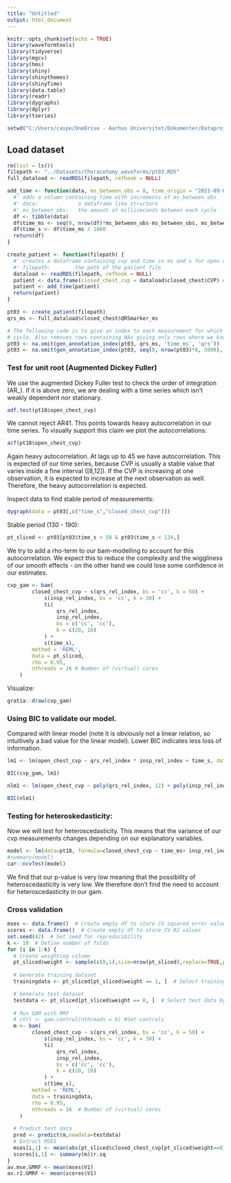 ```yaml
---
title: "Untitled"
output: html_document
---
```


```r
knitr::opts_chunk$set(echo = TRUE)
library(waveformtools)
library(tidyverse)
library(mgcv)
library(hms)
library(shiny)
library(shinythemes)
library(shinyTime)
library(data.table)
library(readr)
library(dygraphs)
library(dplyr)
library(tseries)

setwd("C:/Users/caspe/OneDrive - Aarhus Universitet/Dokumenter/Dataprojekt/Projekt/git_simon/DataProject-GAM/R")
```

## Load dataset

```r
rm(list = ls())
filepath <- "../Datasets/thoracotomy_waveforms/pt03.RDS"
full_dataload <- readRDS(filepath, refhook = NULL)
```

```r
add_time <- function(data, ms_between_obs = 8, time_origin = "2021-09-03") {
  #' adds a column containing time with increments of ms_between_obs
  #' data:             a dataframe like structure
  #' ms_between_obs:   the amount of milliseconds between each cycle
  df <- tibble(data)
  df$time_ms <- seq(0, nrow(df)*ms_between_obs-ms_between_obs, ms_between_obs)
  df$time_s <- df$time_ms / 1000
  return(df)
}

create_patient <- function(filepath) {
  #' creates a dataframe containing cvp and time in ms and s for open chest
  #' filepath:        the path of the patient file
  dataload <- readRDS(filepath, refhook = NULL)
  patient <- data.frame(closed_chest_cvp = dataload$closed_chest$CVP) # extract cvp numbers from data
  patient <- add_time(patient)
  return(patient)
}
```

```r
pt03 <- create_patient(filepath)
qrs_ms <- full_dataload$closed_chest$QRSmarker_ms

# The following code is to give an index to each measurement for which position it has in its heartbeat 
# cycle. Also removes rows containing NAs giving only rows where we know start and end of cycle
pt03 <- na.omit(gen_annotation_index(pt03, qrs_ms, 'time_ms', 'qrs')) 
pt03 <- na.omit(gen_annotation_index(pt03, seq(0, nrow(pt03)*8, 5000), 'time_ms', 'insp'))
```


### Test for unit root (Augmented Dickey Fuller)

We use the augmented Dickey Fuller test to check the order of integration (AR_). If it is above zero, we are dealing with a time series which isn't weakly dependent nor stationary.

```r
adf.test(pt18$open_chest_cvp)
```

We cannot reject AR41. This points towards heavy autocorrelation in our time series. To visually support this claim we plot the autocorrelations:

```r
acf(pt18$open_chest_cvp)
```

Again heavy autocorrelation. At lags up to 45 we have autocorrelation. This is expected of our time series, because CVP is usually a stable value that varies inside a fine interval ([8,12]). If the CVP is increasing at one observation, it is expected to increase at the next observation as well. Therefore, the heavy autocorrelation is expected.

Inspect data to find stable period of measurements:

```r
dygraph(data = pt03[,c("time_s","closed_chest_cvp")])
```

Stable period (130 - 190): 

```r
pt_sliced <- pt03[pt03$time_s > 50 & pt03$time_s < 134,]
```

We try to add a rho-term to our bam-modelling to account for this autocorrelation. We expect this to reduce the complexity and the wiggliness of our smooth effects - on the other hand we could lose some confidence in our estimates.

```r
cvp_gam <- bam(
        closed_chest_cvp ~ s(qrs_rel_index, bs = 'cc', k = 50) +
            s(insp_rel_index, bs = 'cc', k = 30) +
            ti(
                qrs_rel_index,
                insp_rel_index,
                bs = c('cc', 'cc'),
                k = c(20, 10)
            ) +
            s(time_s),
        method = 'REML',
        data = pt_sliced,
        rho = 0.95,
        nthreads = 16 # Number of (virtual) cores
    )
```

Visualize:

```r
gratia::draw(cvp_gam)
```

### Using BIC to validate our model.

Compared with linear model (note it is obviously not a linear relation, so intuitively a bad value for the linear model). Lower BIC indicates less loss of information.

```r
lm1 <- lm(open_chest_cvp ~ qrs_rel_index * insp_rel_index + time_s, data = pt18_sliced)

BIC(cvp_gam, lm1)
```

```r
nlm1 <- lm(open_chest_cvp ~ poly(qrs_rel_index, 12) + poly(insp_rel_index, 8) + poly(time_s, 3), data = pt18_sliced)

BIC(nlm1)
```


### Testing for heteroskedasticity:

Now we will test for heteroscedasticity. This means that the variance of our cvp measurements changes depending on our explanatory variables.

```r
model <- lm(data=pt18, formula=closed_chest_cvp ~ time_ms+ insp_rel_index*qrs_rel_index)
#summary(model)
car::ncvTest(model)
```

We find that our p-value is very low meaning that the possibility of heteroscedasticity is very low. We therefore don't find the need to account for heteroscedasticity in our gam.


### Cross validation

```r
mses <- data.frame()  # Create empty df to store CV squared error values
scores <- data.frame()  # Create empty df to store CV R2 values
set.seed(42)  # Set seed for reproducibility
k <- 10  # Define number of folds
for (i in 1:k) {
  # Create weighting column
  pt_sliced$weight <- sample(c(0,1),size=nrow(pt_sliced),replace=TRUE,prob=c(0.2,0.8))  # 0 Indicates testing sample, 1 training sample
  
  # Generate training dataset
  trainingdata <- pt_sliced[pt_sliced$weight == 1, ]  # Select training data by weight  

  # Generate test dataset
  testdata <- pt_sliced[pt_sliced$weight == 0, ]  # Select test data by weight
  
  # Run GAM with MRF
  # ctrl <- gam.control(nthreads = 6) #Set controls
  m <- bam(
        closed_chest_cvp ~ s(qrs_rel_index, bs = 'cc', k = 50) +
            s(insp_rel_index, bs = 'cc', k = 30) +
            ti(
                qrs_rel_index,
                insp_rel_index,
                bs = c('cc', 'cc'),
                k = c(20, 10)
            ) +
            s(time_s),
        method = 'REML',
        data = trainingdata,
        rho = 0.95,
        nthreads = 16  # Number of (virtual) cores
    )
  
  # Predict test data
  pred <- predict(m,newdata=testdata)
  # Extract MSES
  mses[i,1] <- mean(abs(pt_sliced$closed_chest_cvp[pt_sliced$weight==0] - pred))
  scores[i,1] <- summary(m)$r.sq
}
av.mse.GMRF <- mean(mses$V1)
av.r2.GMRF <- mean(scores$V1)
```

